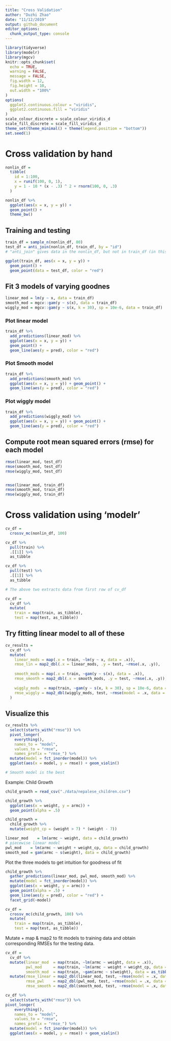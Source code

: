 ```yaml
---
title: "Cross Validation"
author: "Duzhi Zhao"
date: "11/12/2019"
output: github_document
editor_options: 
  chunk_output_type: console
---
```


```r
library(tidyverse)
library(modelr)
library(mgcv)
knitr::opts_chunk$set(
  echo = TRUE,
  warning = FALSE,
  message = FALSE,
  fig.width = 12, 
  fig.height = 10,
  out.width = "100%"
)
options(
  ggplot2.continuous.colour = "viridis",
  ggplot2.continuous.fill = "viridis"
)
scale_colour_discrete = scale_colour_viridis_d
scale_fill_discrete = scale_fill_viridis_d
theme_set(theme_minimal() + theme(legend.position = "bottom"))
set.seed(1)

```

# Cross validation by hand
```r
nonlin_df = 
  tibble(
    id = 1:100,
    x = runif(100, 0, 1),
    y = 1 - 10 * (x - .3) ^ 2 + rnorm(100, 0, .3)
  )

nonlin_df %>% 
  ggplot(aes(x = x, y = y)) + 
  geom_point() + 
  theme_bw()
```

## Training and testing
```r
train_df = sample_n(nonlin_df, 80)
test_df = anti_join(nonlin_df, train_df, by = "id") 
# "anti_join" gives data in the nonlin_df, but not in train_df (in this case, pull the rest of 20 data points from nonlin_df)

ggplot(train_df, aes(x = x, y = y)) + 
  geom_point() + 
  geom_point(data = test_df, color = "red")

```

## Fit 3 models of varying goodnes
```r
linear_mod = lm(y ~ x, data = train_df)
smooth_mod = mgcv::gam(y ~ s(x), data = train_df)
wiggly_mod = mgcv::gam(y ~ s(x, k = 30), sp = 10e-6, data = train_df)
```

### Plot linear model
```r
train_df %>% 
  add_predictions(linear_mod) %>% 
  ggplot(aes(x = x, y = y)) + 
  geom_point() + 
  geom_line(aes(y = pred), color = "red")
```

### Plot Smooth model
```r
train_df %>% 
  add_predictions(smooth_mod) %>% 
  ggplot(aes(x = x, y = y)) + geom_point() + 
  geom_line(aes(y = pred), color = "red")
```

### Plot wiggly model
```r
train_df %>% 
  add_predictions(wiggly_mod) %>% 
  ggplot(aes(x = x, y = y)) + geom_point() + 
  geom_line(aes(y = pred), color = "red")
```

## Compute root mean squared errors (rmse) for each model
```r
rmse(linear_mod, test_df)
rmse(smooth_mod, test_df)
rmse(wiggly_mod, test_df)


rmse(linear_mod, train_df)
rmse(smooth_mod, train_df)
rmse(wiggly_mod, train_df)
```

# Cross validation using 'modelr'
```r
cv_df = 
  crossv_mc(nonlin_df, 100) 
```

```r
cv_df %>% 
  pull(train) %>% 
  .[[1]] %>% 
  as_tibble

cv_df %>% 
  pull(test) %>% 
  .[[1]] %>% 
  as_tibble

# The above two extracts data from first row of cv_df

cv_df =
  cv_df %>% 
  mutate(
    train = map(train, as_tibble),
    test = map(test, as_tibble))
```

## Try fitting linear model to all of these
```r
cv_results =
  cv_df %>% 
  mutate(
    linear_mods = map(.x = train, ~lm(y ~ x, data = .x)),
    rmse_lin = map2_dbl(.x = linear_mods, .y = test, ~rmse(.x, .y)),
    
    smooth_mods = map(.x = train, ~gam(y ~ s(x), data = .x)),
    rmse_smooth = map2_dbl(.x = smooth_mods, .y = test, ~rmse(.x, .y)),
    
    wiggly_mods  = map(train, ~gam(y ~ s(x, k = 30), sp = 10e-6, data = .x)),
    rmse_wiggly = map2_dbl(wiggly_mods, test, ~rmse(model = .x, data = .y))          
  )
```

## Visualize this
```r
cv_results %>% 
  select(starts_with("rmse")) %>% 
  pivot_longer(
    everything(),
    names_to = "model", 
    values_to = "rmse",
    names_prefix = "rmse_") %>% 
  mutate(model = fct_inorder(model)) %>% 
  ggplot(aes(x = model, y = rmse)) + geom_violin()

# Smooth model is the best
```

Example: Child Growth

```r
child_growth = read_csv("./data/nepalese_children.csv")

child_growth %>% 
  ggplot(aes(x = weight, y = armc)) + 
  geom_point(alpha = .5)
```

```r
child_growth =
  child_growth %>% 
  mutate(weight_cp = (weight > 7) * (weight - 7))
```

```r
linear_mod    = lm(armc ~ weight, data = child_growth)
# piecewise linear model
pwl_mod    = lm(armc ~ weight + weight_cp, data = child_growth)
smooth_mod = gam(armc ~ s(weight), data = child_growth)
```
Plot the three models to get intuition for goodness of fit
```r
child_growth %>% 
  gather_predictions(linear_mod, pwl_mod, smooth_mod) %>% 
  mutate(model = fct_inorder(model)) %>% 
  ggplot(aes(x = weight, y = armc)) + 
  geom_point(alpha = .5) +
  geom_line(aes(y = pred), color = "red") + 
  facet_grid(~model)
```

```r
cv_df =
  crossv_mc(child_growth, 100) %>% 
  mutate(
    train = map(train, as_tibble),
    test = map(test, as_tibble))
```

Mutate + map & map2 to fit models to training data and obtain corresponding RMSEs for the testing data.
```r
cv_df = 
  cv_df %>% 
  mutate(linear_mod  = map(train, ~lm(armc ~ weight, data = .x)),
         pwl_mod     = map(train, ~lm(armc ~ weight + weight_cp, data = .x)),
         smooth_mod  = map(train, ~gam(armc ~ s(weight), data = as_tibble(.x)))) %>% 
  mutate(rmse_linear = map2_dbl(linear_mod, test, ~rmse(model = .x, data = .y)),
         rmse_pwl    = map2_dbl(pwl_mod, test, ~rmse(model = .x, data = .y)),
         rmse_smooth = map2_dbl(smooth_mod, test, ~rmse(model = .x, data = .y)))
```

```r
cv_df %>% 
  select(starts_with("rmse")) %>% 
pivot_longer(
    everything(),
    names_to = "model", 
    values_to = "rmse",
    names_prefix = "rmse_") %>% 
  mutate(model = fct_inorder(model)) %>% 
  ggplot(aes(x = model, y = rmse)) + geom_violin()
```

